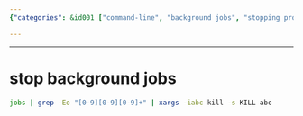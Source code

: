 ```yaml
---
{"categories": &id001 ["command-line", "background jobs", "stopping processes", "listing job numbers", "killing processes", "kill command", "unix"], "category": "Process Management", "date": "2023-01-10 03:00:06", "description": "The article discusses a command-line approach to stopping background jobs by listing the running job numbers and utilizing the 'kill' command to terminate the associated processes.", "tags": *id001, "title": "stop background jobs"}

---
```


------

# stop background jobs

```bash
jobs | grep -Eo "[0-9][0-9][0-9]+" | xargs -iabc kill -s KILL abc
```


